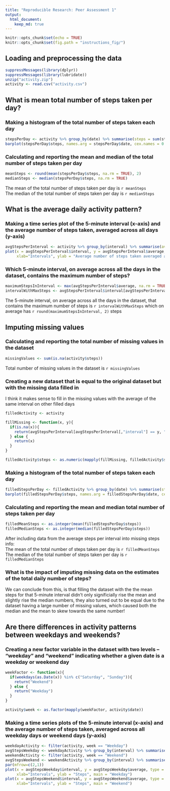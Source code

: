 ```yaml
---
title: "Reproducible Research: Peer Assessment 1"
output: 
  html_document:
    keep_md: true
---
```


```r
knitr::opts_chunk$set(echo = TRUE)
knitr::opts_chunk$set(fig.path = "instructions_fig/")
```

## Loading and preprocessing the data
```r
suppressMessages(library(dplyr))
suppressMessages(library(lubridate))
unzip("activity.zip")
activity <- read.csv("activity.csv")
```
## What is mean total number of steps taken per day?

### Making a histogram of the total number of steps taken each day

```r
stepsPerDay <- activity %>% group_by(date) %>% summarise(steps = sum(steps, na.rm = TRUE))
barplot(stepsPerDay$steps, names.arg = stepsPerDay$date, cex.names = 0.7, las = 2)
```

### Calculating and reporting the mean and median of the total number of steps taken per day

```r
meanSteps <- round(mean(stepsPerDay$steps, na.rm = TRUE), 2)
medianSteps <- median(stepsPerDay$steps, na.rm = TRUE)
```

The mean of the total number of steps taken per day is `r meanSteps`  
The median of the total number of steps taken per day is `r medianSteps`

## What is the average daily activity pattern?

### Making a time series plot of the 5-minute interval (x-axis) and the average number of steps taken, averaged across all days (y-axis)

```r
avgStepsPerInterval <- activity %>% group_by(interval) %>% summarise(average = mean(steps, na.rm = TRUE))
plot(x = avgStepsPerInterval$interval, y = avgStepsPerInterval$average, type = "l", 
     xlab="Intervals", ylab = "Average number of steps taken averaged across all days")
```

### Which 5-minute interval, on average across all the days in the dataset, contains the maximum number of steps?

```r
maximumStepsInInterval <- max(avgStepsPerInterval$average, na.rm = TRUE)
intervalWithMaxSteps <- avgStepsPerInterval$interval[avgStepsPerInterval$average == maximumStepsInInterval]
```

The 5-minute interval, on average across all the days in the dataset,
that contains the maximum number of steps is `r intervalWithMaxSteps`
which on average has `r round(maximumStepsInInterval, 2)` steps

## Imputing missing values

### Calculating and reporting the total number of missing values in the dataset

```r
missingValues <- sum(is.na(activity$steps))
```

Total number of missing values in the dataset is `r missingValues`

### Creating a new dataset that is equal to the original dataset but with the missing data filled in

I think it makes sense to fill in the missing values with the average of the same interval on other filled days

```r
filledActivity <- activity

fillMissing <- function(x, y){
  if(is.na(x)){
    return(avgStepsPerInterval[avgStepsPerInterval[,"interval"] == y, "average"])
  } else {
    return(x)
  }
}

filledActivity$steps <- as.numeric(mapply(fillMissing, filledActivity$steps, filledActivity$interval))
```

### Making a histogram of the total number of steps taken each day

```r
filledStepsPerDay <- filledActivity %>% group_by(date) %>% summarise(steps = sum(steps))
barplot(filledStepsPerDay$steps, names.arg = filledStepsPerDay$date, cex.names = 0.7, las = 2)
```

### Calculating and reporting the mean and median total number of steps taken per day

```r
filledMeanSteps <- as.integer(mean(filledStepsPerDay$steps))
filledMedianSteps <- as.integer(median(filledStepsPerDay$steps))
```

After including data from the average steps per interval into missing steps info:  
The mean of the total number of steps taken per day is `r filledMeanSteps`  
The median of the total number of steps taken per day is `r filledMedianSteps`

### What is the impact of imputing missing data on the estimates of the total daily number of steps?

We can conclude from this, is that filling the dataset with the the mean steps
for that 5-minute interval didn't only significially rise the mean and slightly
rise the median numbers, they also turned out to be equal due to the dataset
having a large number of missing values, which caused both the median and the mean
to skew towards the same number!

## Are there differences in activity patterns between weekdays and weekends?

### Creating a new factor variable in the dataset with two levels – “weekday” and “weekend” indicating whether a given date is a weekday or weekend day

```r
weekFactor <- function(x){
  if(weekdays(as.Date(x)) %in% c("Saturday", "Sunday")){
    return("Weekend")
  } else {
    return("Weekday")
  }
}

activity$week <- as.factor(mapply(weekFactor, activity$date))
```

### Making a time series plots of the 5-minute interval (x-axis) and the average number of steps taken, averaged across all weekday days or weekend days (y-axis)

```r
weekdayActivity <- filter(activity, week == "Weekday")
avgStepsWeekday <- weekdayActivity %>% group_by(interval) %>% summarise(average = mean(steps, na.rm = TRUE))
weekendActivity <- filter(activity, week == "Weekend")
avgStepsWeekend <- weekendActivity %>% group_by(interval) %>% summarise(average = mean(steps, na.rm = TRUE))
par(mfrow=c(2,1))
plot(x = avgStepsWeekday$interval, y = avgStepsWeekday$average, type = "l",
     xlab="Intervals", ylab = "Steps", main = "Weekday")
plot(x = avgStepsWeekend$interval, y = avgStepsWeekend$average, type = "l",
     xlab="Intervals", ylab = "Steps", main = "Weekend")
```